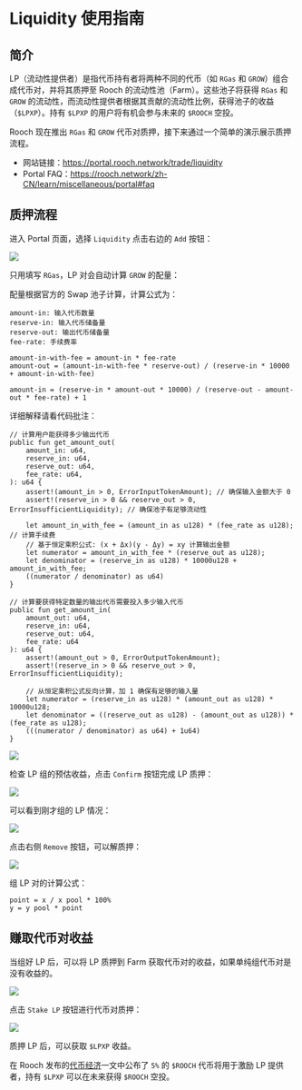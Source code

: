 # Liquidity 使用指南

## 简介

LP（流动性提供者）是指代币持有者将两种不同的代币（如 `RGas` 和 `GROW`）组合成代币对，并将其质押至 Rooch 的流动性池（Farm）。这些池子将获得 `RGas` 和 `GROW` 的流动性，而流动性提供者根据其贡献的流动性比例，获得池子的收益（`$LPXP`）。持有 `$LPXP` 的用户将有机会参与未来的 `$ROOCH` 空投。

Rooch 现在推出 `RGas` 和 `GROW` 代币对质押，接下来通过一个简单的演示展示质押流程。

- 网站链接：https://portal.rooch.network/trade/liquidity
- Portal FAQ：https://rooch.network/zh-CN/learn/miscellaneous/portal#faq

## 质押流程

进入 Portal 页面，选择 `Liquidity` 点击右边的 `Add` 按钮：

![](/docs/portal/liquidity/liquidity-home.png)

只用填写 `RGas`，LP 对会自动计算 `GROW` 的配量：

配量根据官方的 Swap 池子计算，计算公式为：

```
amount-in: 输入代币数量
reserve-in: 输入代币储备量
reserve-out: 输出代币储备量
fee-rate: 手续费率

amount-in-with-fee = amount-in * fee-rate
amount-out = (amount-in-with-fee * reserve-out) / (reserve-in * 10000 + amount-in-with-fee)

amount-in = (reserve-in * amount-out * 10000) / (reserve-out - amount-out * fee-rate) + 1
```

详细解释请看代码批注：

```move
// 计算用户能获得多少输出代币
public fun get_amount_out(
    amount_in: u64,
    reserve_in: u64,
    reserve_out: u64,
    fee_rate: u64,
): u64 {
    assert!(amount_in > 0, ErrorInputTokenAmount); // 确保输入金额大于 0
    assert!(reserve_in > 0 && reserve_out > 0, ErrorInsufficientLiquidity); // 确保池子有足够流动性

    let amount_in_with_fee = (amount_in as u128) * (fee_rate as u128); // 计算手续费
    // 基于恒定乘积公式: (x + Δx)(y - Δy) = xy 计算输出金额
    let numerator = amount_in_with_fee * (reserve_out as u128);
    let denominator = (reserve_in as u128) * 10000u128 + amount_in_with_fee;
    ((numerator / denominator) as u64)
}

// 计算要获得特定数量的输出代币需要投入多少输入代币
public fun get_amount_in(
    amount_out: u64,
    reserve_in: u64,
    reserve_out: u64,
    fee_rate: u64
): u64 {
    assert!(amount_out > 0, ErrorOutputTokenAmount);
    assert!(reserve_in > 0 && reserve_out > 0, ErrorInsufficientLiquidity);

    // 从恒定乘积公式反向计算，加 1 确保有足够的输入量
    let numerator = (reserve_in as u128) * (amount_out as u128) * 10000u128;
    let denominator = ((reserve_out as u128) - (amount_out as u128)) * (fee_rate as u128);
    (((numerator / denominator) as u64) + 1u64)
}
```

![](/docs/portal/liquidity/liquidity-add.png)

检查 LP 组的预估收益，点击 `Confirm` 按钮完成 LP 质押：

![](/docs/portal/liquidity/liquidity-confirm.png)

可以看到刚才组的 LP 情况：

![](/docs/portal/liquidity/liquidity-your.png)

点击右侧 `Remove` 按钮，可以解质押：

![](/docs/portal/liquidity/liquidity-remove.png)

组 LP 对的计算公式：

```
point = x / x pool * 100%
y = y pool * point
```

## 赚取代币对收益

当组好 LP 后，可以将 LP 质押到 Farm 获取代币对的收益，如果单纯组代币对是没有收益的。

![](/docs/portal/liquidity/liquidity-farm.png)

点击 `Stake LP` 按钮进行代币对质押：

![](/docs/portal/liquidity/liquidity-stake-lp.png)

质押 LP 后，可以获取 `$LPXP` 收益。

在 Rooch 发布的[代币经济](https://rooch.network/zh-CN/blog/rooch-network-tokenomics)一文中公布了 `5%` 的 `$ROOCH` 代币将用于激励 LP 提供者，持有 `$LPXP` 可以在未来获得 `$ROOCH` 空投。

